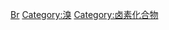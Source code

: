 {{Commonscat|Bromine compounds}}

[[Category:依元素分類的化合物|Br]]
[[Category:溴|Category:溴]]
[[Category:卤素化合物|Category:卤素化合物]]